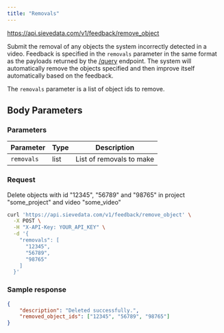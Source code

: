 ```yaml
---
title: "Removals"
---
```



<Request method="POST">https://api.sievedata.com/v1/feedback/remove_object</Request>

Submit the removal of any objects the system incorrectly detected in a video. Feedback is specified in the `removals` parameter in the same format as the payloads returned by the [/query](/query/metadata) endpoint. The system will automatically remove the objects specified and then improve itself automatically based on the feedback.

The `removals` parameter is a list of object ids to remove.

## Body Parameters

### Parameters

| Parameter | Type | Description |
| ---- | ----- | ---- |
| `removals` | list | List of removals to make |

### Request

Delete objects with id "12345", "56789" and "98765" in project "some_project" and video "some_video"

```bash Terminal
curl 'https://api.sievedata.com/v1/feedback/remove_object' \
  -X POST \
  -H "X-API-Key: YOUR_API_KEY" \
  -d '{
    "removals": [
      "12345",
      "56789",
      "98765"
    ]
  }'
```


### Sample response

```json
{
    "description": "Deleted successfully.",
    "removed_object_ids": ["12345", "56789", "98765"]
}
```